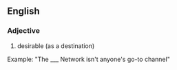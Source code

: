==English==

===Adjective===

# desirable (as a destination)

Example: "The ___ Network isn't anyone's go-to channel"